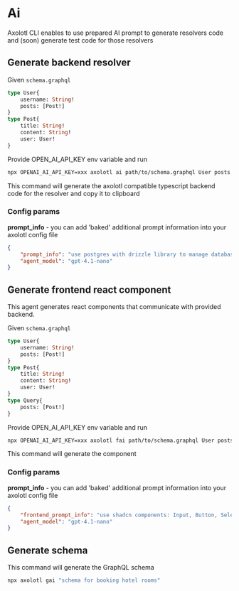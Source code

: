 # Ai

Axolotl CLI enables to use prepared AI prompt to generate resolvers code and
(soon) generate test code for those resolvers

## Generate backend resolver 

Given `schema.graphql`
```graphql
type User{
    username: String!
    posts: [Post!]
}
type Post{
    title: String!
    content: String!
    user: User!
}
```

Provide OPEN_AI_API_KEY env variable and run
```sh
npx OPENAI_AI_API_KEY=xxx axolotl ai path/to/schema.graphql User posts "resolver to list all the posts user has created use mongodb"
```

This command will generate the axolotl compatible typescript backend code for the resolver
and copy it to clipboard

### Config params

**prompt_info** - you can add 'baked' additional prompt information into your
axolotl config file

```json
{
    "prompt_info": "use postgres with drizzle library to manage database",
    "agent_model": "gpt-4.1-nano"
}
```
## Generate frontend react component 

This agent generates react components that communicate with provided backend. 

Given `schema.graphql`
```graphql
type User{
    username: String!
    posts: [Post!]
}
type Post{
    title: String!
    content: String!
    user: User!
}
type Query{
    posts: [Post!]
}
```

Provide OPEN_AI_API_KEY env variable and run
```sh
npx OPENAI_AI_API_KEY=xxx axolotl fai path/to/schema.graphql User posts "component showing list of posts with title and author username"
```

This command will generate the component


### Config params

**prompt_info** - you can add 'baked' additional prompt information into your
axolotl config file

```json
{
    "frontend_prompt_info": "use shadcn components: Input, Button, Select",
    "agent_model": "gpt-4.1-nano"
}
```


## Generate schema
This command will generate the GraphQL schema

```sh
npx axolotl gai "schema for booking hotel rooms"
```